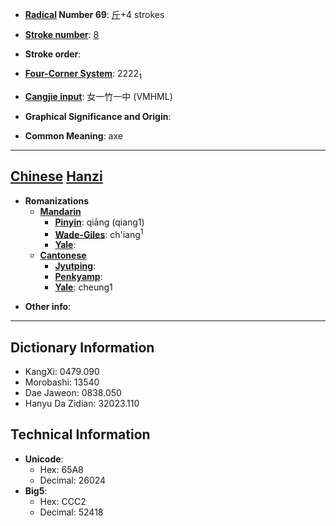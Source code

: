 * '''[[Wiktionary:Chinese radical index| Radical]] Number 69''': [[Wiktionary:Chinese radical index 斤|斤]]+4 strokes

* '''[[Wiktionary:Chinese total strokes index|Stroke number]]''': [[Wiktionary:Chinese total strokes index 8|8]]

* '''Stroke order''': 

* '''[[Wiktionary:Chinese four corner index|Four-Corner System]]''': 2222<sub>1</sub>

* '''[[Wiktionary:Chinese Cangjie index|Cangjie input]]''': 女一竹一中 (VMHML)

* '''Graphical Significance and Origin''': 

* '''Common Meaning''': axe

----

== [[Chinese]] [[Hanzi]] ==

* '''Romanizations'''
** '''[[Mandarin]]'''
*** '''[[Pinyin]]''': qiāng (qiang1)
*** '''[[Wade-Giles]]''': ch'iang<sup>1</sup>
*** '''[[Yale]]''': 
** '''[[Cantonese]]'''
*** '''[[Jyutping]]''':
*** '''[[Penkyamp]]''': 
*** '''[[Yale]]''': cheung1

* '''Other info''': 

----

== Dictionary Information ==

* KangXi: 0479.090
* Morobashi: 13540
* Dae Jaweon: 0838.050
* Hanyu Da Zidian: 32023.110

== Technical Information ==

* '''Unicode''':
** Hex: 65A8
** Decimal: 26024
* '''Big5''':
** Hex: CCC2
** Decimal: 52418